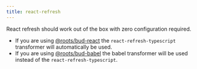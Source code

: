 ```yaml
---
title: react-refresh
---
```


React refresh should work out of the box with zero configuration required.

- If you are using [@roots/bud-react](https://bud.js.org/extensions/bud-react)
  the `react-refresh-typescript` transformer will automatically be used.
- If you are using [@roots/bud-babel](https://bud.js.org/extensions/bud-babel) the babel transformer
  will be used instead of the `react-refresh-typescript`.
